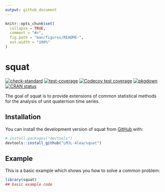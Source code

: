 ```yaml
---
output: github_document
---
```


<!-- README.md is generated from README.Rmd. Please edit that file -->

```r
knitr::opts_chunk$set(
  collapse = TRUE,
  comment = "#>",
  fig.path = "man/figures/README-",
  out.width = "100%"
)
```

# squat

<!-- badges: start -->
[![check-standard](https://github.com/LMJL-Alea/squat/workflows/R-CMD-check/badge.svg)](https://github.com/LMJL-Alea/squat/actions)
[![test-coverage](https://github.com/LMJL-Alea/squat/workflows/test-coverage/badge.svg)](https://github.com/LMJL-Alea/squat/actions)
[![Codecov test coverage](https://codecov.io/gh/LMJL-Alea/squat/branch/master/graph/badge.svg)](https://app.codecov.io/gh/LMJL-Alea/squat?branch=master)
[![pkgdown](https://github.com/LMJL-Alea/squat/workflows/pkgdown/badge.svg)](https://github.com/LMJL-Alea/squat/actions)
[![CRAN status](https://www.r-pkg.org/badges/version/squat)](https://CRAN.R-project.org/package=squat)
<!-- badges: end -->

The goal of squat is to provide extensions of common statistical methods for the
analysis of unit quaternion time series.

## Installation

You can install the development version of squat from [GitHub](https://github.com/) with:

``` r
# install.packages("devtools")
devtools::install_github("LMJL-Alea/squat")
```

## Example

This is a basic example which shows you how to solve a common problem:

```r
library(squat)
## basic example code
```
